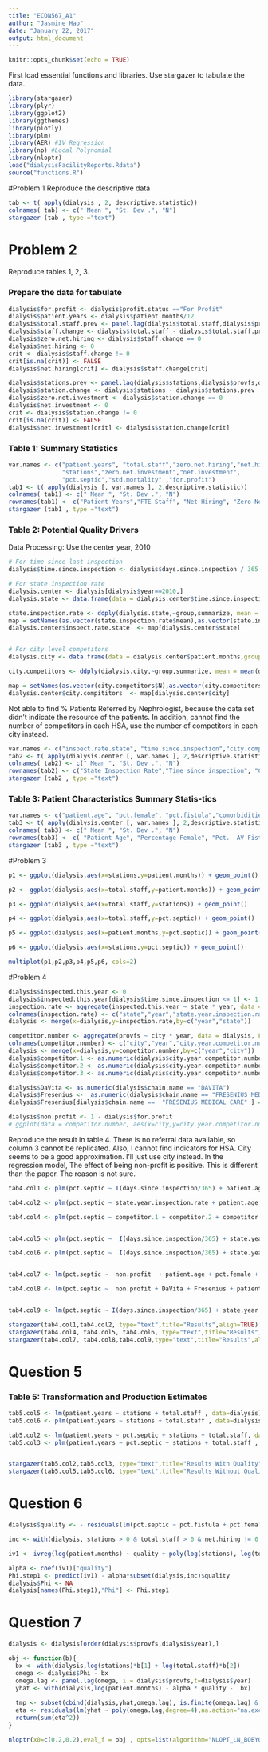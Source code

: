 ```yaml
---
title: "ECON567_A1"
author: "Jasmine Hao"
date: "January 22, 2017"
output: html_document
---
```


```r
knitr::opts_chunk$set(echo = TRUE)
```

First load essential functions and libraries.
Use stargazer to tabulate the data.
```r
library(stargazer)
library(plyr)
library(ggplot2)
library(ggthemes)
library(plotly)
library(plm)
library(AER) #IV Regression
library(np) #Local Polynomial
library(nloptr)
load("dialysisFacilityReports.Rdata") 
source("functions.R")
```

#Problem 1
Reproduce the descriptive data
```r
tab <- t( apply(dialysis , 2, descriptive.statistic))
colnames( tab) <- c(" Mean ", "St. Dev .", "N")
stargazer (tab , type ="text")
```
# Problem 2
Reproduce tables 1, 2, 3.

### Prepare the data for tabulate
```r
dialysis$for.profit <- dialysis$profit.status =="For Profit"
dialysis$patient.years <- dialysis$patient.months/12
dialysis$total.staff.prev <- panel.lag(dialysis$total.staff,dialysis$provfs,dialysis$year,lag=1)
dialysis$staff.change <- dialysis$total.staff - dialysis$total.staff.prev
dialysis$zero.net.hiring <- dialysis$staff.change == 0
dialysis$net.hiring <- 0
crit <- dialysis$staff.change != 0
crit[is.na(crit)] <- FALSE
dialysis$net.hiring[crit] <- dialysis$staff.change[crit]

dialysis$stations.prev <- panel.lag(dialysis$stations,dialysis$provfs,dialysis$year,lag=1)
dialysis$station.change <- dialysis$stations - dialysis$stations.prev
dialysis$zero.net.investment <- dialysis$station.change == 0
dialysis$net.investment <- 0
crit <- dialysis$station.change != 0
crit[is.na(crit)] <- FALSE
dialysis$net.investment[crit] <- dialysis$station.change[crit]
```



### Table 1: Summary Statistics
```r
var.names <- c("patient.years", "total.staff","zero.net.hiring","net.hiring", 
               "stations","zero.net.investment","net.investment", 
               "pct.septic","std.mortality" ,"for.profit")
tab1 <- t( apply(dialysis [, var.names ], 2,descriptive.statistic))
colnames( tab1) <- c(" Mean ", "St. Dev .", "N")
rownames(tab1) <- c("Patient Years","FTE Staff", "Net Hiring", "Zero Net Hiring", "Stations", "Zero Net Investment", "Net Investment", "Septic Infection Rate", "Excess Mortality", "For Profit")
stargazer (tab1 , type ="text")
```

### Table 2: Potential Quality Drivers
Data Processing: Use the center year, 2010
```r
# For time since last inspection
dialysis$time.since.inspection <- dialysis$days.since.inspection / 365

# For state inspection rate
dialysis.center <- dialysis[dialysis$year==2010,]
dialysis.state <- data.frame(data = dialysis.center$time.since.inspection [(!is.na(dialysis.center$time.since.inspection))] < 1 ,group=dialysis.center$state[!is.na(dialysis.center$time.since.inspection) ])

state.inspection.rate <- ddply(dialysis.state,~group,summarize, mean = mean(data,na.rm=TRUE), N = length(data), sd = sd(data,na.rm=TRUE))
map = setNames(as.vector(state.inspection.rate$mean),as.vector(state.inspection.rate$group))
dialysis.center$inspect.rate.state  <- map[dialysis.center$state]


# For city level competitors
dialysis.city <- data.frame(data = dialysis.center$patient.months,group = dialysis.center$city)

city.competitors <- ddply(dialysis.city,~group,summarize, mean = mean(data,na.rm=TRUE), N = length(data), sd = sd(data,na.rm=TRUE))

map = setNames(as.vector(city.competitors$N),as.vector(city.competitors$group))
dialysis.center$city.compititors  <- map[dialysis.center$city]


```

Not able to find %  Patients  Referred  by  Nephrologist, because the data set didn't indicate the resource of the patients. In addition, cannot find the number of competitors in each HSA, use the number of competitors in each city instead.
```r
var.names <- c("inspect.rate.state", "time.since.inspection","city.compititors","for.profit")
tab2 <- t( apply(dialysis.center [, var.names ], 2,descriptive.statistic))
colnames( tab2) <- c(" Mean ", "St. Dev .", "N")
rownames(tab2) <- c("State Inspection Rate","Time since inspection", "Compititors","For Profit")
stargazer (tab2 , type ="text")

```
### Table 3: Patient Characteristics Summary Statis-tics

```r
var.names <- c("patient.age", "pct.female", "pct.fistula","comorbidities", "patient.esrd.years", "hemoglobin" )
tab3 <- t( apply(dialysis.center [, var.names ], 2,descriptive.statistic))
colnames( tab3) <- c(" Mean ", "St. Dev .", "N")
rownames(tab3) <- c( "Patient Age", "Percentage Female", "Pct.  AV Fistula ","Avg.  Comorbid Conditions ","Avg.  Duration of ESRD", "Avg.  Hemoglobin Level "  )
stargazer (tab3 , type ="text")

```

#Problem 3
```r

p1 <- ggplot(dialysis,aes(x=stations,y=patient.months)) + geom_point()

p2 <- ggplot(dialysis,aes(x=total.staff,y=patient.months)) + geom_point()

p3 <- ggplot(dialysis,aes(x=total.staff,y=stations)) + geom_point()

p4 <- ggplot(dialysis,aes(x=total.staff,y=pct.septic)) + geom_point()

p5 <- ggplot(dialysis,aes(x=patient.months,y=pct.septic)) + geom_point()

p6 <- ggplot(dialysis,aes(x=stations,y=pct.septic)) + geom_point()

multiplot(p1,p2,p3,p4,p5,p6, cols=2)
```

#Problem 4
```r

dialysis$inspected.this.year <- 0
dialysis$inspected.this.year[dialysis$time.since.inspection <= 1] <- 1
inspection.rate <- aggregate(inspected.this.year ~ state * year, data = dialysis, FUN=mean)
colnames(inspection.rate) <- c("state","year","state.year.inspection.rate")
dialysis <- merge(x=dialysis,y=inspection.rate,by=c("year","state"))

competitor.number <- aggregate(provfs ~ city * year, data = dialysis, FUN=length)
colnames(competitor.number) <- c("city","year","city.year.competitor.number")
dialysis <- merge(x=dialysis,y=competitor.number,by=c("year","city"))
dialysis$competitor.1 <- as.numeric(dialysis$city.year.competitor.number == 2)
dialysis$competitor.2 <- as.numeric(dialysis$city.year.competitor.number == 3)
dialysis$competitor.3 <- as.numeric(dialysis$city.year.competitor.number >= 4)

dialysis$DaVita <- as.numeric(dialysis$chain.name == "DAVITA")
dialysis$Fresenius <-  as.numeric(dialysis$chain.name == "FRESENIUS MEDICAL CARE (FMC)")
dialysis$Fresenius[dialysis$chain.name ==  "FRESENIUS MEDICAL CARE" ] = 1

dialysis$non.profit <- 1 - dialysis$for.profit
# ggplot(data = competitor.number, aes(x=city,y=city.year.competitor.number,color=year)) + geom_point() + theme_minimal()
```

Reproduce the result in table 4. There is no referral data available, so column 3 cannot be replicated. 
Also, I cannot find indicators for HSA. City seems to be a good approximation. I'll just use city instead. 
In the regression model, The effect of being non-profit is positive. This is different than the paper. The reason is not sure.
```r

tab4.col1 <- plm(pct.septic ~ I(days.since.inspection/365) + patient.age + pct.female + patient.esrd.years + pct.fistula + comorbidities + hemoglobin, data=dialysis,index="provfs")

tab4.col2 <- plm(pct.septic ~ state.year.inspection.rate + patient.age + pct.female + patient.esrd.years + pct.fistula + comorbidities + hemoglobin, data=dialysis,index="provfs")

tab4.col4 <- plm(pct.septic ~ competitor.1 + competitor.2 + competitor.3 + patient.age + pct.female + patient.esrd.years + pct.fistula + comorbidities + hemoglobin, data=dialysis,index="provfs")


tab4.col5 <- plm(pct.septic ~  I(days.since.inspection/365) + state.year.inspection.rate + patient.age + pct.female + patient.esrd.years + pct.fistula + comorbidities + hemoglobin, data=dialysis,index="provfs")

tab4.col6 <- plm(pct.septic ~  I(days.since.inspection/365) + state.year.inspection.rate +  competitor.1 + competitor.2 + competitor.3  + patient.age + pct.female + patient.esrd.years + pct.fistula + comorbidities + hemoglobin, data=dialysis,index="provfs")


tab4.col7 <- lm(pct.septic ~  non.profit  + patient.age + pct.female + patient.esrd.years + pct.fistula + comorbidities + hemoglobin, data=dialysis )

tab4.col8 <- lm(pct.septic ~  non.profit + DaVita + Fresenius + patient.age + pct.female + patient.esrd.years + pct.fistula + comorbidities + hemoglobin, data=dialysis )


tab4.col9 <- lm(pct.septic ~ I(days.since.inspection/365) + state.year.inspection.rate +  competitor.1 + competitor.2 + competitor.3 + non.profit + DaVita + Fresenius + patient.age + pct.female + patient.esrd.years + pct.fistula + comorbidities + hemoglobin, data=dialysis )

stargazer(tab4.col1,tab4.col2, type="text",title="Results",align=TRUE)
stargazer(tab4.col4, tab4.col5, tab4.col6, type="text",title="Results",align=TRUE)
stargazer(tab4.col7, tab4.col8,tab4.col9,type="text",title="Results",align=TRUE)
```


# Question 5

### Table 5: Transformation and Production Estimates
```r
tab5.col5 <- lm(patient.years ~ stations + total.staff , data=dialysis)
tab5.col6 <- plm(patient.years ~ stations + total.staff , data=dialysis,index="provfs" )

tab5.col2 <- lm(patient.years ~ pct.septic + stations + total.staff, data=dialysis)
tab5.col3 <- plm(patient.years ~ pct.septic + stations + total.staff , data=dialysis,index="provfs" )


stargazer(tab5.col2,tab5.col3, type="text",title="Results With Quality",align=TRUE)
stargazer(tab5.col5,tab5.col6, type="text",title="Results Without Quality",align=TRUE)

```


# Question 6

```r
dialysis$quality <- - residuals(lm(pct.septic ~ pct.fistula + pct.female + patient.age + patient.esrd.years + hemoglobin + comorbidities, data = dialysis, na.action = na.exclude))

inc <- with(dialysis, stations > 0 & total.staff > 0 & net.hiring != 0 & !is.na(stations) & ! is.na(total.staff) & !is.na(net.hiring) & (net.investment == 0) & ! is.na(std.mortality))

iv1 <- ivreg(log(patient.months) ~ quality + poly(log(stations), log(total.staff),net.hiring,degree=2)*I(net.hiring > 0) | log(std.mortality + .01) + poly(log(stations), log(total.staff),net.hiring,degree=2)*I(net.hiring > 0), data=subset(dialysis,inc),na.action="na.exclude")

alpha <- coef(iv1)["quality"]
Phi.step1 <- predict(iv1) - alpha*subset(dialysis,inc)$quality
dialysis$Phi <- NA
dialysis[names(Phi.step1),"Phi"] <- Phi.step1

```

# Question 7

```r
dialysis <- dialysis[order(dialysis$provfs,dialysis$year),]

obj <- function(b){
  bx <- with(dialysis,log(stations)*b[1] + log(total.staff)*b[2])
  omega <- dialysis$Phi - bx
  omega.lag <- panel.lag(omega, i = dialysis$provfs,t=dialysis$year)
  yhat <- with(dialysis,log(patient.months) - alpha * quality -  bx)
  
  tmp <- subset(cbind(dialysis,yhat,omega.lag), is.finite(omega.lag) & is.finite(yhat))
  eta <- residuals(lm(yhat ~ poly(omega.lag,degree=4),na.action="na.exclude",data=tmp))
  return(sum(eta^2))
}

nloptr(x0=c(0.2,0.2),eval_f = obj , opts=list(algorithm="NLOPT_LN_BOBYQA",print_level=3))
```
